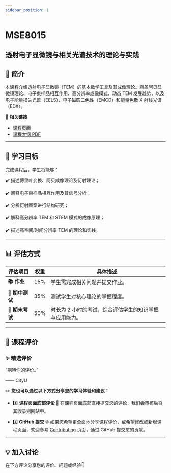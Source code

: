 ```yaml
---
sidebar_position: 1
---
```


# MSE8015
## 透射电子显微镜与相关光谱技术的理论与实践

## **📘 简介**
本课程介绍透射电子显微镜（TEM）的基本数学工具及其成像理论。涵盖阿贝显微镜理论、电子束样品相互作用、高分辨率成像模式、动态 TEM 发展趋势，以及电子能量损失光谱（EELS）、电子磁圆二色性（EMCD）和能量色散 X 射线光谱（EDX）。

🔗 **相关链接**
- [课程页面](https://www.cityu.edu.hk/catalogue/pg/202425/course/MSE8015.htm)
- [课程大纲 PDF](https://www.cityu.edu.hk/catalogue/pg/202425/course/MSE8015.pdf)

---

## **🎯 学习目标**

完成课程后，学生将能够：

✔️ 描述傅里叶变换、阿贝成像理论及衍射理论；

✔️ 阐释电子束样品相互作用及其信号分析；

✔️ 分析衍射图案进行结构研究；

✔️ 解释高分辨率 TEM 和 STEM 模式的成像原理；

✔️ 描述高空间/时间分辨率 TEM 的理论和实践。

---

## **📊 评估方式**

| **评估项目**          | **权重** | **具体描述**                                                                                       |
|----------------------|---------|---------------------------------------------------------------------------------------------------|
| **📚 作业**           | 15%     | 学生需完成相关问题并提交作业。                                                                     |
| **📖 期中测试**        | 35%     | 测试学生对核心理论的掌握程度。                                                                     |
| **📖 期末考试**        | 50%     | 时长为 2 小时的考试，综合评估学生的知识掌握与应用能力。                                            |

---

## **💬 课程评价**

### ✨ **精选评价**
<div className={commentStyles.commentBox}>
    <p className={commentStyles.commentText}>
        “期待你的评价。”
    </p>
    <p className={commentStyles.commentAuthor}>—— CityU</p>
</div>

✏️ **您也可以通过以下方式分享您的学习体验和建议：**

- 1️⃣ **课程页面底部评论**
💬 在课程页面底部直接提交您的评论，我们会审核后将其收录到网站中。

- 2️⃣ **GitHub 提交**
🌐 如果您希望更全面地分享课程评价，或希望修改或新增课程页面，欢迎参考 [Contributing](https://penjc.github.io/CityU/contributing) 页面，通过 GitHub 提交您的贡献。

---

## **💡 加入讨论**

在下方评论分享您的评价、问题或经验👇
<Utterances />